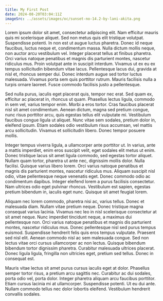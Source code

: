 ```yaml
---
title: My First Post
date: 2024-08-20T03:04:11Z
imageSrc: ../assets/images/oc/sunset-no-14.2-by-lani-akita.png
---
```


Lorem ipsum dolor sit amet, consectetur adipiscing elit. Nam efficitur mauris quis mi scelerisque aliquet. Sed non metus quis elit tristique volutpat. Suspendisse potenti. In non est ut augue luctus pharetra. Donec id neque faucibus, luctus neque et, condimentum massa. Nulla dictum mollis neque, non auctor arcu vestibulum vel. Integer placerat tellus at finibus pharetra. Orci varius natoque penatibus et magnis dis parturient montes, nascetur ridiculus mus. Proin volutpat ante in suscipit interdum. Vivamus ut ex eu ex tempus sollicitudin bibendum vitae lacus. Pellentesque lacus dui, gravida at nisl et, rhoncus semper dui. Donec interdum augue sed tortor luctus malesuada. Vivamus porta sem quis porttitor rutrum. Mauris facilisis nulla a turpis ornare laoreet. Fusce commodo facilisis justo a pellentesque.

Sed nulla purus, iaculis eget placerat quis, tempor nec erat. Sed quam ex, efficitur ac placerat in, rhoncus ut quam. Phasellus lectus ligula, commodo in sem vel, varius tempor enim. Morbi a eros tortor. Cras faucibus placerat nisl sit amet condimentum. Aenean dictum, magna sed pretium congue, nunc risus porttitor arcu, quis egestas tellus elit vulputate mi. Vestibulum faucibus congue ligula ut aliquet. Nunc vitae sem sodales, pretium dolor in, eleifend ipsum. Etiam sodales odio vestibulum risus accumsan, vel mattis arcu sollicitudin. Vivamus et sollicitudin libero. Donec tempor posuere mollis.

Integer tempus viverra ligula, a ullamcorper ante porttitor ut. In varius, ante a mattis imperdiet, enim eros suscipit velit, eget sodales elit metus ut enim. Donec tristique lacus sit amet ligula commodo, sed egestas tortor aliquet. Nullam quam tortor, pharetra ut ante nec, dignissim mollis dolor. Nulla facilisi. Quisque varius libero lorem. Orci varius natoque penatibus et magnis dis parturient montes, nascetur ridiculus mus. Aliquam suscipit nisl odio, vitae pellentesque neque venenatis eget. Donec commodo odio ac condimentum dapibus. Integer eleifend lorem a purus facilisis consectetur. Nam ultrices odio eget pulvinar rhoncus. Vestibulum est sapien, egestas pretium bibendum in, iaculis eget nunc. Quisque sit amet feugiat lorem.

Aliquam nec lorem commodo, pharetra nisi ac, varius tellus. Donec et malesuada diam. Nullam vitae pretium neque. Donec tristique magna consequat varius lacinia. Vivamus nec leo in nisl scelerisque consectetur at sit amet neque. Nunc imperdiet tincidunt neque, a maximus dui pellentesque non. Orci varius natoque penatibus et magnis dis parturient montes, nascetur ridiculus mus. Donec pellentesque nisl sed purus tempus euismod. Suspendisse hendrerit felis quis eros tempus vulputate. Praesent sed nisl elit. Aenean commodo nisl ac sem malesuada congue. Sed non lectus vitae orci cursus ullamcorper ac non lectus. Quisque bibendum bibendum tortor dignissim pharetra. Curabitur malesuada ultrices placerat. Donec ligula ligula, fringilla non ultricies eget, pretium sed tellus. Donec in consequat est.

Mauris vitae lectus sit amet purus cursus iaculis eget at dolor. Phasellus semper tortor risus, a pretium arcu sagittis nec. Curabitur ac dui sodales, porta odio vel, porta dolor. Integer pharetra aliquam arcu faucibus porttitor. Etiam cursus lacinia mi at ullamcorper. Suspendisse potenti. Ut eu dui ante. Nullam commodo tellus nec dolor lobortis eleifend. Vestibulum hendrerit convallis sodales.

